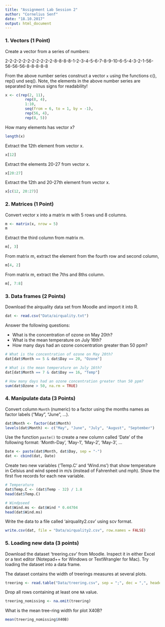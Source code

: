 ```yaml
---
title: "Assignment Lab Session 2"
author: "Cornelius Senf"
date: "18.10.2017"
output: html_document
---
```


### 1. Vectors (1 Point)

Create a vector from a series of numbers:

2-2-2-2-2-2-2-2-2-2-2-8-8-8-8-1-2-3-4-5-6-7-8-9-10-6-5-4-3-2-1-56-56-56-56-8-8-8-8-8

From the above number series construct a vector `x` using the functions c(), rep() und seq(). Note, the elements in the above number series are separated by minus signs for readability!

```r
x <- c(rep(2, 11),
         rep(8, 4),
         1:10,
         seq(from = 6, to = 1, by = -1),
         rep(56, 4),
         rep(8, 5))
```

How many elements has vector x?

```r
length(x)
```

Extract the 12th element from vector x.

```r
x[12]
```

Extract the elements 20-27 from vector x.

```r
x[20:27]
```

Extract the 12th and 20-27th element from vector x.

```r
x[c(12, 20:27)]
```

### 2. Matrices (1 Point)

Convert vector x into a matrix m with 5 rows und 8 columns.

```r
m <- matrix(x, nrow = 5)
m
```

Extract the third column from matrix m.

```r
m[, 3]
```

From matrix m, extract the element from the fourth row and second column,

```r
m[4, 2]
```

From matrix m, extract the 7ths and 8ths column.

```r
m[, 7:8]
```

### 3. Data frames (2 Points)

Download the airquality data set from Moodle and import it into R.

```r
dat <- read.csv("Data/airquality.txt")
```

Answer the following questions:

- What is the concentration of ozone on May 20th?
- What is the mean temperature on July 16th?
- How many days had an ozone concentration greater than 50 ppm?

```r
# What is the concentration of ozone on May 20th?
dat[dat$Month == 5 & dat$Day == 20, "Ozone"]

# What is the mean temperature on July 16th?
dat[dat$Month == 7 & dat$Day == 16, "Temp"]

# How many days had an ozone concentration greater than 50 ppm?
sum(dat$Ozone > 50, na.rm = TRUE)
```

### 4. Manipulate data (3 Points)

Convert column `Month` (numeric) to a factor using the months names as factor labels ("May", "June", ...).

```r
dat$Month <- factor(dat$Month)
levels(dat$Month) <- c("May", "June", "July", "August", "September")
```

Use the function `paste()` to create a new column called 'Date' of the following format: 'Month-Day', 'May-1', 'May-2', 'May-3', ...

```r
Date <- paste(dat$Month, dat$Day, sep = "-")
dat <- cbind(dat, Date)
```

Create two new variables ('Temp.C' and 'Wind.ms') that show temperature in Celsius and wind speed in m/s (instead of Fahrenheit und mph). Show the first five records for each new variable.

```r
# Temperature
dat$Temp.C <- (dat$Temp - 32) / 1.8
head(dat$Temp.C)

# Windpseed
dat$Wind.ms <- dat$Wind * 0.44704
head(dat$Wind.ms)
```

Write the data to a file called 'airquality2.csv' using scv format.

```r
write.csv(dat, file = "Data/airquality2.csv", row.names = FALSE)
```

### 5. Loading new data (3 points)

Download the dataset 'treering.csv' from Moodle. Inspect it in either Excel or a text editor (Notepad++ for Windows or TextWrangler for Mac). Try loading the dataset into a data frame.

The dataset contains the width of treerings measures at several plots.

```r
treering <- read.table("Data/treering.csv", sep = ";", dec = ",", header = TRUE)
```

Drop all rows containing at least one `NA` value.

```r
treering_nomissing <- na.omit(treering)
```

What is the mean tree-ring width for plot X40B?

```r
mean(treering_nomissing$X40B)
```

